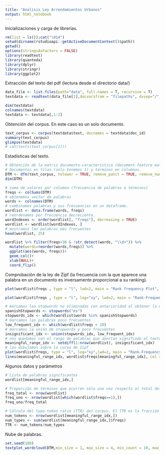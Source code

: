 ```yaml
---
title: "Analisis Ley Arrendamientos Urbanos"
output: html_notebook
---
```




Inicializaciones y carga de librerías.
```r
rm(list = ls());cat("\014")
setwd(dirname(rstudioapi::getActiveDocumentContext()$path))
getwd()
options(stringsAsFactors = FALSE)
library(readtext)
library(quanteda)
library(dplyr)
library(stringr)
library(ggplot2)
```


Extracción del texto del pdf (lectura desde el directorio data/)
```r
data_file <- list.files(path="data", full.names = T, recursive = T)
textdata <- readtext(data_file[1],docvarsfrom = "filepaths", dvsep="/", encoding = "UTF-8")

dim(textdata)
colnames(textdata)
textdata <- textdata[,1:2]
```


Obtención del corpus. En este caso es un solo documento.
```r
text_corpus <- corpus(textdata$text, docnames = textdata$doc_id)
summary(text_corpus)
glimpse(textdata)
# cat(texts(text_corpus[1]))
```

Estadísticas del texto.
```r
# Obtención de la matriz documento-característica (document-feature matrix)
# Documentos en filas (solo tenemos 1) y términos en columnas.
DTM <- dfm(text_corpus, tolower = TRUE, remove_punct = TRUE, remove_numbers = TRUE, remove=stopwords("spanish"), stem = TRUE)
dim(DTM)

# suma de valores por columna (frecuencia de palabras o términos)
freqs <- colSums(DTM)
# obtenemos vector de palabras
words <- colnames(DTM)
# combinamos palabras y sus frecuencias en un dataframe.
wordlist <- data.frame(words, freqs)
# reordenamos por frecuencia decreciente.
wordIndexes <- order(wordlist[, "freqs"], decreasing = TRUE)
wordlist <- wordlist[wordIndexes, ]
# mostramos las palabras más frecuentes
head(wordlist, 25)

wordlist %>% filter(freqs>30 & !str_detect(words, "\\d+")) %>% 
  mutate(words=reorder(words,freqs)) %>% 
  ggplot(aes(words, freqs))+
  geom_col()+
  xlab(NULL)+
  coord_flip()
```
Comprobación de la ley de Zipf (la frecuencia con la que aparece una palabra en un documento es inversamente proporcional a su ranking).
```r
plot(wordlist$freqs , type = "l", lwd=2, main = "Rank frequency Plot", xlab="Rank", ylab ="Frequency")

plot(wordlist$freqs , type = "l", log="xy", lwd=2, main = "Rank-Frequency Plot", xlab="log-Rank", ylab ="log-Frequency")
```

```r
# marcamos las stopwords no eliminadas con anterioridad al obtener la matriz dfm
spanishStopwords <- stopwords("es")
stopwords_idx <- which(wordlist$words %in% spanishStopwords)
# marcamos las palabras poco frecuentes
low_frequent_idx <- which(wordlist$freqs < 10)
# marcamos la unión de stopwords y poco frecuentes
insignificant_idx <- union(stopwords_idx, low_frequent_idx)
# nos quedamos con el rango de palabras que aportan signifcado al texto
meaningful_range_idx <- setdiff(1:nrow(wordlist), insignificant_idx)
# las dibujamos sobre la curva de Zipf
plot(wordlist$freqs, type = "l", log="xy",lwd=2, main = "Rank-Frequency plot", xlab="Rank", ylab = "Frequency") +
lines(meaningful_range_idx, wordlist$freqs[meaningful_range_idx], col = "green", lwd=2, type="p", pch=20)
```
Algunos datos y parámetros
```r
# Lista de palabras significantes
wordlist[meaningful_range_idx,]

# Proporción de términos que ocurren sólo una vez respecto al total del vocabulario
freq_total <- nrow(wordlist)
freq_uno <- nrow(wordlist[which(wordlist$freqs==1),])
freq_uno/freq_total

# Cálculo del type-token ratio (TTR) del corpus. El TTR es la fracción del número de tokens (palabras dividido por el número de types (repeticiones de cada palabra).
num_tokens <- nrow(wordlist[meaningful_range_idx,])
num_types <- sum(wordlist[meaningful_range_idx,]$freqs)
TTR <- num_tokens/num_types
```


Nube de palabras.
```r
set.seed(100)
textplot_wordcloud(DTM,min_size = 1, max_size = 4, min_count = 10, max_words = 100,  color = RColorBrewer::brewer.pal(8, "Dark2"))
```





